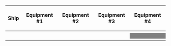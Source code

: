{| class="wikitable" style="text-align:center"
|-
!Ship
!Equipment #1
!Equipment #2
!Equipment #3
!Equipment #4
|-
|{{ShipBattleCard|Mogami/Kai}}
| {{EquipmentCard|Zuiun|size=75px}} 
| {{EquipmentCard|Zuiun Model 12|size=75px}}
| {{EquipmentCard|Prototype Seiran|size=75px}} 
| {{EquipmentCard|Zuiun (634 Air Group)|size=75px}} 
|-
|{{ShipBattleCard|Kitakami/Kai Ni}}
| {{EquipmentCard|Type A Kouhyouteki|size=75px}} 
| {{EquipmentCard|Type 3 Active Sonar|size=75px}}
| {{EquipmentCard|Type 3 Depth Charge Projector|size=75px}} 
|style="background:grey"|
|-
|{{ShipBattleCard|Urakaze/D Kai}}
| {{EquipmentCard|Type 3 Active Sonar|size=75px}}
| {{EquipmentCard|Type 3 Active Sonar|size=75px}}
| {{EquipmentCard|Type 3 Depth Charge Projector|size=75px}}
|style="background:grey"|
|-
|{{ShipBattleCard|Asashio/Kai Ni D}}
| {{EquipmentCard|Type 3 Active Sonar|size=75px}}
| {{EquipmentCard|Type 2 Depth Charge|size=75px}}
| {{EquipmentCard|Type 3 Depth Charge Projector|size=75px}}
|style="background:grey"|
|-
|}